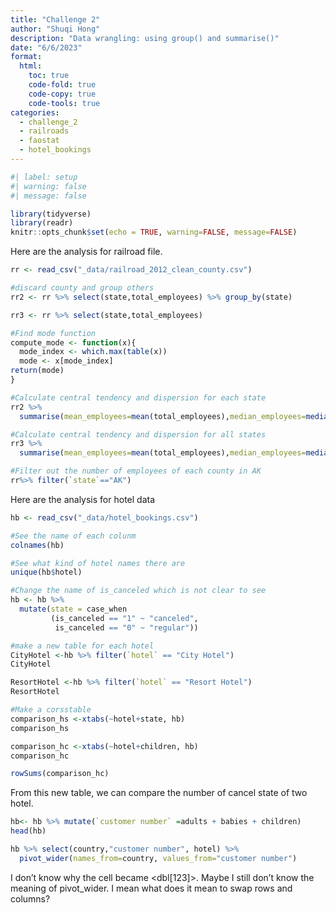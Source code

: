 ```yaml
---
title: "Challenge 2"
author: "Shuqi Hong"
description: "Data wrangling: using group() and summarise()"
date: "6/6/2023"
format:
  html:
    toc: true
    code-fold: true
    code-copy: true
    code-tools: true
categories:
  - challenge_2
  - railroads
  - faostat
  - hotel_bookings
---
```


```r
#| label: setup
#| warning: false
#| message: false

library(tidyverse)
library(readr)
knitr::opts_chunk$set(echo = TRUE, warning=FALSE, message=FALSE)

```

Here are the analysis for railroad file.
```r
rr <- read_csv("_data/railroad_2012_clean_county.csv")

#discard county and group others
rr2 <- rr %>% select(state,total_employees) %>% group_by(state) 

rr3 <- rr %>% select(state,total_employees)

#Find mode function
compute_mode <- function(x){
  mode_index <- which.max(table(x))
  mode <- x[mode_index]
return(mode)
}

#Calculate central tendency and dispersion for each state
rr2 %>%
  summarise(mean_employees=mean(total_employees),median_employees=median(total_employees), mode_employees=compute_mode(total_employees), iqr_employees=IQR(total_employees), sd_employees = sd(total_employees) , min_employees=min(total_employees), max_employees=max(total_employees)) 

#Calculate central tendency and dispersion for all states
rr3 %>%
  summarise(mean_employees=mean(total_employees),median_employees=median(total_employees), mode_employees=compute_mode(total_employees),iqr_employees=IQR(total_employees), sd_employees = sd(total_employees) , min_employees=min(total_employees), max_employees=max(total_employees)) 

#Filter out the number of employees of each county in AK
rr%>% filter(`state`=="AK")
```

Here are the analysis for hotel data
```r
hb <- read_csv("_data/hotel_bookings.csv")

#See the name of each colunm
colnames(hb)

#See what kind of hotel names there are
unique(hb$hotel)

#Change the name of is_canceled which is not clear to see
hb <- hb %>% 
  mutate(state = case_when
         (is_canceled == "1" ~ "canceled",
          is_canceled == "0" ~ "regular"))

#make a new table for each hotel
CityHotel <-hb %>% filter(`hotel` == "City Hotel")
CityHotel

ResortHotel <-hb %>% filter(`hotel` == "Resort Hotel")
ResortHotel
```
```r
#Make a corsstable
comparison_hs <-xtabs(~hotel+state, hb)
comparison_hs

comparison_hc <-xtabs(~hotel+children, hb)
comparison_hc

rowSums(comparison_hc)
```
From this new table, we can compare the number of cancel state of two hotel.

```r

hb<- hb %>% mutate(`customer number` =adults + babies + children)
head(hb)

hb %>% select(country,"customer number", hotel) %>% 
  pivot_wider(names_from=country, values_from="customer number")

```
I don't know why the cell became <dbl[123]>. Maybe I still don't know the meaning of pivot_wider. I mean what does it mean to swap rows and columns?
